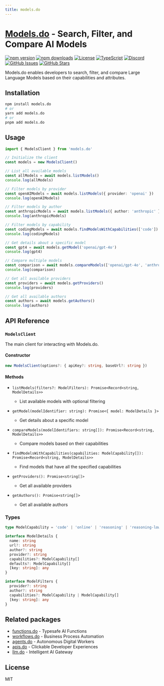 ```yaml
---
title: models.do
---
```


# [Models.do](https://models.do) - Search, Filter, and Compare AI Models

[![npm version](https://img.shields.io/npm/v/models.do.svg)](https://www.npmjs.com/package/models.do)
[![npm downloads](https://img.shields.io/npm/dm/models.do.svg)](https://www.npmjs.com/package/models.do)
[![License](https://img.shields.io/npm/l/models.do.svg)](https://github.com/drivly/ai/blob/main/LICENSE)
[![TypeScript](https://img.shields.io/badge/TypeScript-4.9%2B-blue)](https://www.typescriptlang.org/)
[![Discord](https://img.shields.io/badge/Discord-Join%20Chat-7289da?logo=discord&logoColor=white)](https://discord.gg/tafnNeUQdm)
[![GitHub Issues](https://img.shields.io/github/issues/drivly/ai.svg)](https://github.com/drivly/ai/issues)
[![GitHub Stars](https://img.shields.io/github/stars/drivly/ai.svg)](https://github.com/drivly/ai)

Models.do enables developers to search, filter, and compare Large Language Models based on their capabilities and attributes.

## Installation

```bash
npm install models.do
# or
yarn add models.do
# or
pnpm add models.do
```

## Usage

```typescript
import { ModelsClient } from 'models.do'

// Initialize the client
const models = new ModelsClient()

// List all available models
const allModels = await models.listModels()
console.log(allModels)

// Filter models by provider
const openAIModels = await models.listModels({ provider: 'openai' })
console.log(openAIModels)

// Filter models by author
const anthropicModels = await models.listModels({ author: 'anthropic' })
console.log(anthropicModels)

// Filter models by capability
const codingModels = await models.findModelsWithCapabilities(['code'])
console.log(codingModels)

// Get details about a specific model
const gpt4 = await models.getModel('openai/gpt-4o')
console.log(gpt4)

// Compare multiple models
const comparison = await models.compareModels(['openai/gpt-4o', 'anthropic/claude-3-opus'])
console.log(comparison)

// Get all available providers
const providers = await models.getProviders()
console.log(providers)

// Get all available authors
const authors = await models.getAuthors()
console.log(authors)
```

## API Reference

### `ModelsClient`

The main client for interacting with Models.do.

#### Constructor

```typescript
new ModelsClient(options?: { apiKey?: string, baseUrl?: string })
```

#### Methods

- `listModels(filters?: ModelFilters): Promise<Record<string, ModelDetails>>`

  - List available models with optional filtering

- `getModel(modelIdentifier: string): Promise<{ model: ModelDetails }>`

  - Get details about a specific model

- `compareModels(modelIdentifiers: string[]): Promise<Record<string, ModelDetails>>`

  - Compare models based on their capabilities

- `findModelsWithCapabilities(capabilities: ModelCapability[]): Promise<Record<string, ModelDetails>>`

  - Find models that have all the specified capabilities

- `getProviders(): Promise<string[]>`

  - Get all available providers

- `getAuthors(): Promise<string[]>`
  - Get all available authors

### Types

```typescript
type ModelCapability = 'code' | 'online' | 'reasoning' | 'reasoning-low' | 'reasoning-medium' | 'reasoning-high' | 'tools' | 'structuredOutput' | 'responseFormat'

interface ModelDetails {
  name: string
  url?: string
  author?: string
  provider?: string
  capabilities?: ModelCapability[]
  defaults?: ModelCapability[]
  [key: string]: any
}

interface ModelFilters {
  provider?: string
  author?: string
  capabilities?: ModelCapability | ModelCapability[]
  [key: string]: any
}
```

## Related packages

- [functions.do](https://functions.do) - Typesafe AI Functions
- [workflows.do](https://workflows.do) - Business Process Automation
- [agents.do](https://agents.do) - Autonomous Digital Workers
- [apis.do](https://apis.do) - Clickable Developer Experiences
- [llm.do](https://llm.do) - Intelligent AI Gateway

## License

MIT
